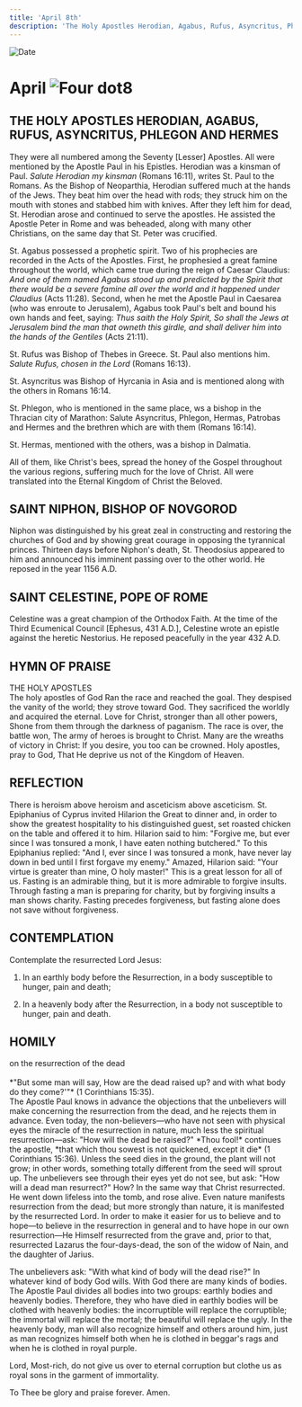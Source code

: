 ```yaml
---
title: 'April 8th'
description: 'The Holy Apostles Herodian, Agabus, Rufus, Asyncritus, Phlegon and Hermes, St. Niphon, Bishop of Novgorod, St. Celestine, Pope of Rome'
---
```


<RunningHead />
<Image src="/title-imprint.png" height={68} width={50} alt="Date" className="title-imprint"/>

# <div id="date">April <Image className="four-dot" src="/four-dot.png" height={15} width={15} alt="Four dot" />8</div>

## THE HOLY APOSTLES HERODIAN, AGABUS, RUFUS, ASYNCRITUS, PHLEGON AND HERMES

They were all numbered among the Seventy [Lesser] Apostles. All were mentioned by the Apostle Paul in his Epistles. Herodian was a kinsman of Paul. *Salute Herodian my kinsman* (Romans 16:11), writes St. Paul to the Romans. As the Bishop of Neoparthia, Herodian suffered much at the hands of the Jews. They beat him over the head with rods; they struck him on the mouth with stones and stabbed him with knives. After they left him for dead, St. Herodian arose and continued to serve the apostles. He assisted the Apostle Peter in Rome and was beheaded, along with many other Christians, on the same day that St. Peter was crucified.

St. Agabus possessed a prophetic spirit. Two of his prophecies are recorded in the Acts of the Apostles. First, he prophesied a great famine throughout the world, which came true during the reign of Caesar Claudius: *And one of them named Agabus stood up and predicted by the Spirit that there would be a severe famine all over the world and it happened under Claudius* (Acts 11:28). Second, when he met the Apostle Paul in Caesarea (who was enroute to Jerusalem), Agabus took Paul's belt and bound his own hands and feet, saying: *Thus saith the Holy Spirit, So shall the Jews at Jerusalem bind the man that owneth this girdle, and shall deliver him into the hands of the Gentiles* (Acts 21:11).

St. Rufus was Bishop of Thebes in Greece. St. Paul also mentions him. *Salute Rufus, chosen in the Lord* (Romans 16:13).

St. Asyncritus was Bishop of Hyrcania in Asia and is mentioned along with the others in Romans 16:14.

St. Phlegon, who is mentioned in the same place, ws a bishop in the Thracian city of Marathon: Salute Asyncritus, Phlegon, Hermas, Patrobas and Hermes and the brethren which are with them (Romans 16:14).

St. Hermas, mentioned with the others, was a bishop in Dalmatia.

All of them, like Christ's bees, spread the honey of the Gospel throughout the various regions, suffering much for the love of Christ. All were translated into the Eternal Kingdom of Christ the Beloved.

## SAINT NIPHON, BISHOP OF NOVGOROD

Niphon was distinguished by his great zeal in constructing and restoring the churches of God and by showing great courage in opposing the tyrannical princes. Thirteen days before Niphon's death, St. Theodosius appeared to him and announced his imminent passing over to the other world. He reposed in the year 1156 A.D.

## SAINT CELESTINE, POPE OF ROME

Celestine was a great champion of the Orthodox Faith. At the time of the Third Ecumenical Council [Ephesus, 431 A.D.], Celestine wrote an epistle against the heretic Nestorius. He reposed peacefully in the year 432 A.D.


## HYMN OF PRAISE
<div style={{textAlign:'center', color:'crimson', fontWeight:'bold'}}>
THE HOLY APOSTLES
</div>
The holy apostles of God  
Ran the race and reached the goal.  
They despised the vanity of the world; they strove toward God.  
They sacrificed the worldly and acquired the eternal.  
Love for Christ, stronger than all other powers,  
Shone from them through the darkness of paganism.  
The race is over, the battle won,  
The army of heroes is brought to Christ.  
Many are the wreaths of victory in Christ:  
If you desire, you too can be crowned.  
Holy apostles, pray to God,  
That He deprive us not of the Kingdom of Heaven.  


## REFLECTION

There is heroism above heroism and asceticism above asceticism. St. Epiphanius of Cyprus invited Hilarion the Great to dinner and, in order to show the greatest hospitality to his distinguished guest, set roasted chicken on the table and offered it to him. Hilarion said to him: "Forgive me, but ever since I was tonsured a monk, I have eaten nothing butchered." To this Epiphanius replied: "And I, ever since I was tonsured a monk, have never lay down in bed until I first forgave my enemy." Amazed, Hilarion said: "Your virtue is greater than mine, O holy master!" This is a great lesson for all of us. Fasting is an admirable thing, but it is more admirable to forgive insults. Through fasting a man is preparing for charity, but by forgiving insults a man shows charity. Fasting precedes forgiveness, but fasting alone does not save without forgiveness.


## CONTEMPLATION

Contemplate the resurrected Lord Jesus:

1. In an earthly body before the Resurrection, in a body susceptible to hunger, pain and death;

2. In a heavenly body after the Resurrection, in a body not susceptible to hunger, pain and death.


## HOMILY
<div style={{textAlign:'center', color:'crimson', fontWeight:'bold'}}>
on the resurrection of the dead
</div><br />
<div style={{textAlign:'right'}}>
*"But some man will say, How are the dead raised up? and with what body do they come?'"* (1 Corinthians 15:35).
</div>
The Apostle Paul knows in advance the objections that the unbelievers will make concerning the resurrection from the dead, and he rejects them in advance. Even today, the non-believers—who have not seen with physical eyes the miracle of the resurrection in nature, much less the spiritual resurrection—ask: "How will the dead be raised?" *Thou fool!* continues the apostle, *that which thou sowest is not quickened, except it die* (1 Corinthians 15:36). Unless the seed dies in the ground, the plant will not grow; in other words, something totally different from the seed will sprout up. The unbelievers see through their eyes yet do not see, but ask: "How will a dead man resurrect?" How? In the same way that Christ resurrected. He went down lifeless into the tomb, and rose alive. Even nature manifests resurrection from the dead; but more strongly than nature, it is manifested by the resurrected Lord. In order to make it easier for us to believe and to hope—to believe in the resurrection in general and to have hope in our own resurrection—He Himself resurrected from the grave and, prior to that, resurrected Lazarus the four-days-dead, the son of the widow of Nain, and the daughter of Jarius.

The unbelievers ask: "With what kind of body will the dead rise?" In whatever kind of body God wills. With God there are many kinds of bodies. The Apostle Paul divides all bodies into two groups: earthly bodies and heavenly bodies. Therefore, they who have died in earthly bodies will be clothed with heavenly bodies: the incorruptible will replace the corruptible; the immortal will replace the mortal; the beautiful will replace the ugly. In the heavenly body, man will also recognize himself and others around him, just as man recognizes himself both when he is clothed in beggar's rags and when he is clothed in royal purple.

Lord, Most-rich, do not give us over to eternal corruption but clothe us as royal sons in the garment of immortality.

To Thee be glory and praise forever. Amen.